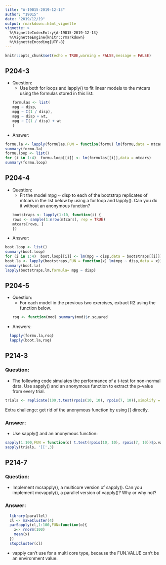 ```yaml
---
title: "A-19015-2019-12-13"
author: "19015"
date: "2019/12/19"
output: rmarkdown::html_vignette
vignette: >
  %\VignetteIndexEntry{A-19015-2019-12-13}
  %\VignetteEngine{knitr::rmarkdown}
  %\VignetteEncoding{UTF-8}
---
```


```r
knitr::opts_chunk$set(echo = TRUE,warning = FALSE,message = FALSE)
```

## P204-3 
+ Question:
  + Use both for loops and lapply() to fit linear models to the mtcars using the formulas stored in this list:
```r
formulas <- list(
mpg ~ disp,
mpg ~ I(1 / disp),
mpg ~ disp + wt,
mpg ~ I(1 / disp) + wt
)
```

+ Answer:
```r
formu.la <- lapply(formulas,FUN = function(formu) lm(formu,data = mtcars))
summary(formu.la)
formu.loop <- list()
for (i in 1:4)  formu.loop[[i]] <- lm(formulas[[i]],data = mtcars)
summary(formu.loop)

```
  
## P204-4

+ Question:
  + Fit the model mpg ~ disp to each of the bootstrap replicates of mtcars in the list below by using a for loop and lapply(). Can you do it without an anonymous function?
```r
bootstraps <- lapply(1:10, function(i) {
rows <- sample(1:nrow(mtcars), rep = TRUE)
mtcars[rows, ]
})
```

+ Answer:
```r
boot.loop <- list()
summary(boot.loop)
for (i in 1:4)  boot.loop[[i]] <- lm(mpg ~ disp,data = bootstraps[[i]])
boot.la <- lapply(bootstraps,FUN = function(x) lm(mpg ~ disp,data = x))
summary(boot.la)
lapply(bootstraps,lm,formula= mpg ~ disp)
```

## P204-5

+ Question:
  + For each model in the previous two exercises, extract R2 using the function below.
```r
  rsq <- function(mod) summary(mod)$r.squared
```

+ Answers:
```r
  lapply(formu.la,rsq)
  lapply(boot.la,rsq)
```


## P214-3

### Question:

+ The following code simulates the performance of a t-test for non-normal data. Use sapply() and an anonymous function to extract the p-value from every trial.
```r
trials <- replicate(100,t.test(rpois(10, 10), rpois(7, 10)),simplify = FALSE)
```
Extra challenge: get rid of the anonymous function by using [[ directly.

### Answer:

+  Use sapply() and an anonymous function:
```r
sapply(1:100,FUN = function(o) t.test(rpois(10, 10), rpois(7, 10))$p.value)
sapply(trials, '[[',3)
```


## P214-7

### Question:

+ Implement mcsapply(), a multicore version of sapply(). Can you implement mcvapply(), a parallel version of vapply()? Why or why not?

### Answer:
```r
  library(parallel)
  cl <- makeCluster(4)
  parSapply(cl,1:100,FUN=function(o){
    x<- rnorm(100)
    mean(x)
  })
  stopCluster(cl)
```
  + vapply can't use for a multi core type, because the FUN.VALUE can't be an environment value.